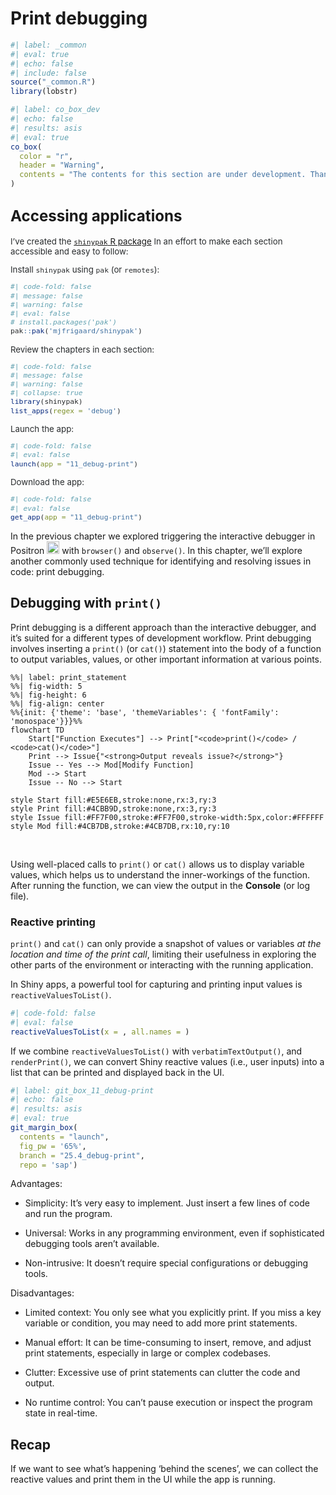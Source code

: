 # Print debugging {#sec-print-debug}

```r
#| label: _common
#| eval: true 
#| echo: false 
#| include: false
source("_common.R")
library(lobstr)
```

```r
#| label: co_box_dev
#| echo: false
#| results: asis
#| eval: true
co_box(
  color = "r", 
  header = "Warning",
  contents = "The contents for this section are under development. Thank you for your patience."
)
```


:::: {.callout-tip collapse='true' appearance='default'}

## [Accessing applications]{style='font-weight: bold; font-size: 1.15em;'}

::: {style='font-size: 0.95em; color: #282b2d;'}

I've created the [`shinypak` R package](https://mjfrigaard.github.io/shinypak/) In an effort to make each section accessible and easy to follow:
  
Install `shinypak` using `pak` (or `remotes`):

```r
#| code-fold: false 
#| message: false
#| warning: false
#| eval: false
# install.packages('pak')
pak::pak('mjfrigaard/shinypak')
```

Review the chapters in each section:
  
```r
#| code-fold: false 
#| message: false
#| warning: false
#| collapse: true
library(shinypak)
list_apps(regex = 'debug')
```

Launch the app: 

```r
#| code-fold: false 
#| eval: false
launch(app = "11_debug-print")
```

Download the app: 

```r
#| code-fold: false 
#| eval: false
get_app(app = "11_debug-print")
```

::: 

::::


In the previous chapter we explored triggering the interactive debugger in Positron ![](images/positron.png){height=20} with `browser()` and `observe()`. In this chapter, we'll explore another commonly used technique for identifying and resolving issues in code: print debugging. 

## Debugging with `print()` {#sec-debug-print}

Print debugging is a different approach than the interactive debugger, and it's suited for a different types of development workflow. Print debugging involves inserting a `print()` (or `cat()`) statement into the body of a function to output variables, values, or other important information at various points.


```{=html}

<style>

.codeStyle span:not(.nodeLabel) {
  font-family: monospace;
  font-size: 1.5em;
  font-weight: bold;
  color: #9753b8 !important;
  background-color: #f6f6f6;
  padding: 0.2em;
}

</style>
```

```mermaid
%%| label: print_statement
%%| fig-width: 5
%%| fig-height: 6
%%| fig-align: center
%%{init: {'theme': 'base', 'themeVariables': { 'fontFamily': 'monospace'}}}%%
flowchart TD
    Start["Function Executes"] --> Print["<code>print()</code> / <code>cat()</code>"]
    Print --> Issue{"<strong>Output reveals issue?</strong>"}
    Issue -- Yes --> Mod[Modify Function]
    Mod --> Start
    Issue -- No --> Start

style Start fill:#E5E6EB,stroke:none,rx:3,ry:3
style Print fill:#4CBB9D,stroke:none,rx:3,ry:3
style Issue fill:#FF7F00,stroke:#FF7F00,stroke-width:5px,color:#FFFFFF
style Mod fill:#4CB7DB,stroke:#4CB7DB,rx:10,ry:10
```

<!--
style ExitBrowser fill:#4CB7DB,stroke:none,rx:3,ry:3
style Obs fill:#FFFFFF,stroke:#4CBB9D,stroke-width:3px,rx:10,ry:10
style ExitObserver fill:#FFFFFF,stroke:#4CBB9D,stroke-width:3px,rx:10,ry:10
-->

<br>

Using well-placed calls to `print()` or `cat()` allows us to display variable values, which helps us to understand the inner-workings of the function. After running the function, we can view the output in the **Console** (or log file).

### Reactive printing 

`print()` and `cat()` can only provide a snapshot of values or variables *at the location and time of the print call*, limiting their usefulness in exploring the other parts of the environment or interacting with the running application. 

In Shiny apps, a powerful tool for capturing and printing input values is `reactiveValuesToList()`. 

```r
#| code-fold: false
#| eval: false
reactiveValuesToList(x = , all.names = )
```

If we combine `reactiveValuesToList()` with `verbatimTextOutput()`, and `renderPrint()`, we can convert Shiny reactive values (i.e., user inputs) into a list that can be printed and displayed back in the UI.

```r
#| label: git_box_11_debug-print
#| echo: false
#| results: asis
#| eval: true
git_margin_box(
  contents = "launch",
  fig_pw = '65%', 
  branch = "25.4_debug-print", 
  repo = 'sap')
```

Advantages:

- Simplicity: It’s very easy to implement. Just insert a few lines of code and run the program.

- Universal: Works in any programming environment, even if sophisticated debugging tools aren’t available.

- Non-intrusive: It doesn’t require special configurations or debugging tools.
  
Disadvantages:

- Limited context: You only see what you explicitly print. If you miss a key variable or condition, you may need to add more print statements.

- Manual effort: It can be time-consuming to insert, remove, and adjust print statements, especially in large or complex codebases.

- Clutter: Excessive use of print statements can clutter the code and output.

- No runtime control: You can’t pause execution or inspect the program state in real-time.

## Recap 

If we want to see what's happening 'behind the scenes', we can collect the reactive values and print them in the UI while the app is running.
